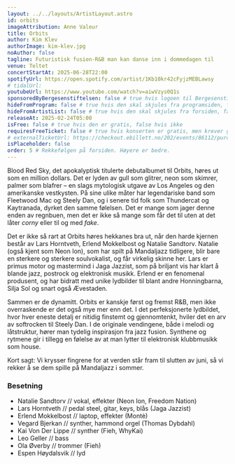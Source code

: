 ```yaml
---
layout: ../../layouts/ArtistLayout.astro
id: orbits
imageAttribution: Anne Valeur
title: Orbits
author: Kim Klev
authorImage: kim-klev.jpg
noAuthor: false
tagline: Futuristisk fusion-R&B man kan danse inn i dommedagen til
venue: Teltet
concertStartAt: 2025-06-28T22:00
spotifyUrl: https://open.spotify.com/artist/1Kb10kr42cFyjzMEBLawsy
# tidalUrl:
youtubeUrl: https://www.youtube.com/watch?v=aiwVzys0Q1s
sponsoredByBergesenstiftelsen: false # true hvis logoen til Bergesenstiftelsen skal vises, false hvis ikke
hideFromProgram: false # true hvis den skal skjules fra programsiden, false hvis den skal vises
hideFromArtistList: false # true hvis den skal skjules fra forsiden, false hvis den skal vises
releaseAt: 2025-02-24T05:00
isFree: false # true hvis den er gratis, false hvis ikke
requiresFreeTicket: false # true hvis konserten er gratis, men krever gratisbillett
# externalTicketUrl: https://checkout.ebillett.no/202/events/86112/purchase/setup
isPlaceholder: false
order: 5 # Rekkefølgen på forsiden. Høyere er bedre.
---
```


Blood Red Sky, det apokalyptisk titulerte debutalbumet til Orbits, høres ut som en million dollars. Det er lyden av gull som glitrer, neon som skimrer, palmer som blafrer – en slags mytologisk utgave av Los Angeles og den amerikanske vestkysten. På sine ulike måter har legendariske band som Fleetwood Mac og Steely Dan, og i senere tid folk som Thundercat og Kaytranada, dyrket den samme følelsen. Det er mange som jager denne enden av regnbuen, men det er ikke så mange som får det til uten at det låter _corny_ eller til og med _fake_.

Det er ikke så rart at Orbits høres hekkanes bra ut, når den harde kjernen består av Lars Horntveth, Erlend Mokkelbost og Natalie Sandtorv. Natalie (også kjent som Neon Ion), som har spilt på Mandaljazz tidligere, blir bare en sterkere og sterkere soulvokalist, og får virkelig skinne her. Lars er primus motor og mastermind i Jaga Jazzist, som på briljant vis har klart å blande jazz, postrock og elektronisk musikk. Erlend er en fenomenal produsent, og har bidratt med unike lydbilder til blant andre Honningbarna, Silja Sol og snart også Ævestaden.

Sammen er de dynamitt. Orbits er kanskje først og fremst R&B, men ikke overraskende er det også mye mer enn det. I det perfeksjonerte lydbildet, hvor hver eneste detalj er nitidig finstemt og gjennomtenkt, hviler det en arv av softrocken til Steely Dan. I de originale vendingene, både i melodi og låtstruktur, hører man tydelig inspirasjon fra jazz fusion. Synthene og rytmene gir i tillegg en følelse av at man lytter til elektronisk klubbmusikk som house.

Kort sagt: Vi krysser fingrene for at verden står fram til slutten av juni, så vi rekker å se dem spille på Mandaljazz i sommer.

### Besetning

- Natalie Sandtorv // vokal, effekter (Neon Ion, Freedom Nation)
- Lars Horntveth // pedal steel, gitar, keys, blås (Jaga Jazzist)
- Erlend Mokkelbost // laptop, effekter (Montè)
- Vegard Bjerkan // synther, hammond orgel (Thomas Dybdahl)
- Kai Von Der Lippe // synther (Fieh, WhyKai)
- Leo Geller // bass
- Ola Øverby // trommer (Fieh)
- Espen Høydalsvik // lyd
